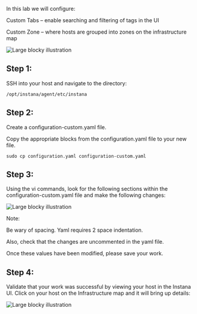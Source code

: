 
In this lab we will configure:

Custom Tabs – enable searching and filtering of tags in the UI

Custom Zone – where hosts are grouped into zones on the infrastructure map

![Large blocky illustration](images/3.1.png)

## Step 1:

SSH into your host and navigate to the directory:

```
/opt/instana/agent/etc/instana 
```

## Step 2:

Create a configuration-custom.yaml file. 

Copy the appropriate blocks from the configuration.yaml file to your new file.

```
sudo cp configuration.yaml configuration-custom.yaml 
```

## Step 3:
Using the vi commands, look for the following sections within the configuration-custom.yaml file and make the following changes: 

![Large blocky illustration](images/3.2.png)

Note: 

Be wary of spacing. Yaml requires 2 space indentation. 

Also, check that the changes are uncommented in the yaml file.

Once these values have been modified, please save your work. 

## Step 4:

Validate that your work was successful by viewing your host in the Instana UI. 
Click on your host on the Infrastructure map and it will bring up details: 

![Large blocky illustration](images/3.3.png)



